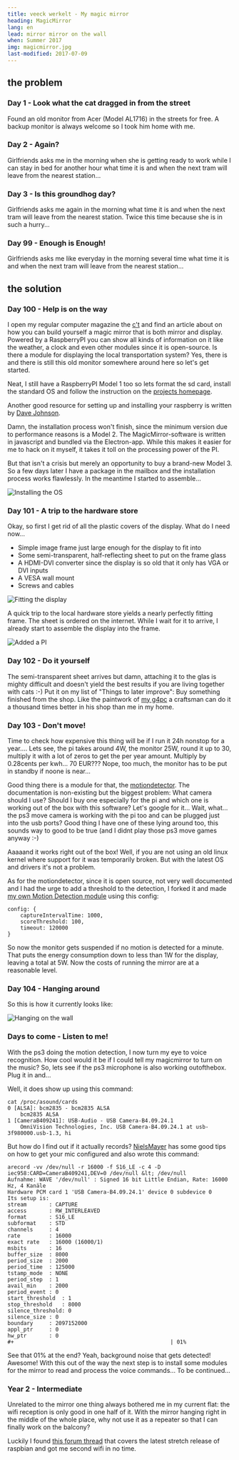 ```yaml
---
title: veeck werkelt - My magic mirror
heading: MagicMirror
lang: en
lead: mirror mirror on the wall
when: Summer 2017
img: magicmirror.jpg
last-modified: 2017-07-09
---
```



## the problem

### Day 1 - Look what the cat dragged in from the street

Found an old monitor from Acer (Model AL1716) in the streets for free. A backup monitor is always
welcome so I took him home with me.

### Day 2 - Again?

Girlfriends asks me in the morning when she is getting ready to work while I can stay in bed
for another hour what time it is and when the next tram will leave from the nearest station...

### Day 3 - Is this groundhog day?

Girlfriends asks me again in the morning what time it is and when the next tram will leave from the nearest
station. Twice this time because she is in such a hurry...

### Day 99 - Enough is Enough!

Girlfriends asks me like everyday in the morning several time what time it is and when the next tram will
leave from the nearest station...

## the solution

### Day 100 - Help is on the way

I open my regular computer magazine the [c't](https://www.heise.de/ct/ausgabe/2017-6-Raspberry-beschreibt-Spiegel-3636486.html)
and find an article about on how you can build yourself a magic mirror that is both mirror and display. Powered
by a RaspberryPI you can show all kinds of information on it like the weather, a clock and even other
modules since it is open-source. Is there a module for displaying the local transportation system? Yes,
there is and there is still this old monitor somewhere around here so let's get started.

Neat, I still have a RaspberryPI Model 1 too so lets format the sd card, install the standard OS and follow the
instruction on the [projects homepage](https://magicmirror.builders/).

Another good resource for setting up and installing your raspberry is written
by [Dave Johnson](https://thisdavej.com/beginners-guide-to-installing-node-js-on-a-raspberry-pi/).

Damn, the installation process won't finish, since the minimum version due to
performance reasons is a Model 2. The MagicMirror-software is written in javascript and bundled via
the Electron-app. While this makes it easier for me to hack on it myself, it takes it toll on the
processing power of the PI.

But that isn't a crisis but merely an opportunity to buy a brand-new Model 3. So a few days later I have
a package in the mailbox and the installation process works flawlessly. In the meantime I started to
assemble...

![Installing the OS](./projMM_03_install.jpg)

### Day 101 - A trip to the hardware store

Okay, so first I get rid of all the plastic covers of the display. What do I need now...

- Simple image frame just large enough for the display to fit into
- Some semi-transparent, half-reflecting sheet to put on the frame glass
- A HDMI-DVI converter since the display is so old that it only has VGA or DVI inputs
- A VESA wall mount
- Screws and cables

![Fitting the display](./projMM_01_fitting.jpg)

A quick trip to the local hardware store yields a nearly perfectly fitting frame.
The sheet is ordered on the internet. While I wait for it to arrive, I already start to assemble the
display into the frame.

![Added a PI](./projMM_02_assembled.jpg)

### Day 102 - Do it yourself

The semi-transparent sheet arrives but damn, attaching it to the glas is mighty difficult and doesn't yield the best
results if you are living together with cats :-) Put it on my list of "Things to later improve": Buy something finished
from the shop. Like the paintwork of [my g4pc](personal_g4pc.html) a craftsman can do it a thousand times better in his
shop than me in my home.

### Day 103 - Don't move!

Time to check how expensive this thing will be if I run it 24h nonstop for a year.... Lets see, the pi takes
around 4W, the monitor 25W, round it up to 30, multiply it with a lot of zeros to get the per year amount.
Multiply by 0.28cents per kwh... 70 EUR??? Nope, too much, the monitor has to be put in standby if noone is
near...

Good thing there is a module for that, the [motiondetector](https://github.com/alexyak/motiondetector).
The documentation is non-existing but the biggest problem: What camera should I
use? Should I buy one especially for the pi and which one is working out of the box with this software?
Let's google for it... Wait, what... the ps3 move camera is working with the pi too and can be plugged just
into the usb ports? Good thing I have one of these lying around too, this sounds way to good to be true
(and I didnt play those ps3 move games anyway :-)

Aaaaand it works right out of the box! Well, if you are not using an old linux kernel where support for it
was temporarily broken. But with the latest OS and drivers it's not a problem.

As for the motiondetector, since it is open source, not very well documented and I had the urge to add a
threshold to the detection, I forked it and made [my own Motion Detection module](https://github.com/rejas/MMM-MotionDetector)
using this config:

```
config: {
    captureIntervalTime: 1000,
    scoreThreshold: 100,
    timeout: 120000
}
```

So now the monitor gets suspended if no motion is detected for a minute. That puts the energy consumption down to less
than 1W for the display, leaving a total at 5W. Now the costs of running the mirror are at a reasonable level.

### Day 104 - Hanging around

So this is how it currently looks like:

![Hanging on the wall](./projMM_04_wall.jpg)

### Days to come - Listen to me!

With the ps3 doing the motion detection, I now turn my eye to voice recognition. How cool would it be if I could tell
my magicmirror to turn on the music? So, lets see if the ps3 microphone is also working outofthebox. Plug it in and...

Well, it does show up using this command:

```
cat /proc/asound/cards
0 [ALSA]: bcm2835 - bcm2835 ALSA
    bcm2835 ALSA
1 [CameraB409241]: USB-Audio - USB Camera-B4.09.24.1
    OmniVision Technologies, Inc. USB Camera-B4.09.24.1 at usb-3f980000.usb-1.3, hi
```

But how do I find out if it actually records?
[NielsMayer](https://www.raspberrypi.org/forums/viewtopic.php?f=38&t=15851#p180474) has some good tips on how to get
your mic configured and also wrote this command:

```
arecord -vv /dev/null -r 16000 -f S16_LE -c 4 -D iec958:CARD=CameraB409241,DEV=0 /dev/null &lt; /dev/null
Aufnahme: WAVE '/dev/null' : Signed 16 bit Little Endian, Rate: 16000 Hz, 4 Kanäle
Hardware PCM card 1 'USB Camera-B4.09.24.1' device 0 subdevice 0
Its setup is:
stream       : CAPTURE
access       : RW_INTERLEAVED
format       : S16_LE
subformat    : STD
channels     : 4
rate         : 16000
exact rate   : 16000 (16000/1)
msbits       : 16
buffer_size  : 8000
period_size  : 2000
period_time  : 125000
tstamp_mode  : NONE
period_step  : 1
avail_min    : 2000
period_event : 0
start_threshold  : 1
stop_threshold   : 8000
silence_threshold: 0
silence_size : 0
boundary     : 2097152000
appl_ptr     : 0
hw_ptr       : 0
#+                                                 | 01%
```

See that 01% at the end? Yeah, background noise that gets detected! Awesome! With this out of the way the
next step is to install some modules for the mirror to read and process the voice commands...
To be continued...

### Year 2 - Intermediate

Unrelated to the mirror one thing always bothered me in my current flat: the wifi reception is only good in
one half of it. With the mirror hanging right in the middle of the whole place, why not use it as a
repeater so that I can finally work on the balcony?

Luckily I found [this forum thread](https://www.raspberrypi.org/forums/viewtopic.php?t=215581) that
covers the latest stretch release of raspbian and got me second wifi in no time.
